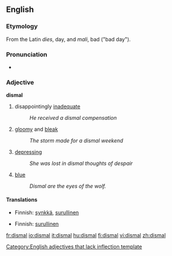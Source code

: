 ==English==

===Etymology===
From the Latin ''dies'', day, and ''mali'', bad ("bad day").

===Pronunciation===
*{{IPA|/ˈdɪzm(ə)l/}}

===Adjective===
'''dismal'''[[Category:English adjectives that lack inflection template]]

# disappointingly [[inadequate]]
#:''He received a dismal compensation''
# [[gloomy]] and [[bleak]]
#:''The storm made for a dismal weekend''
# [[depressing]]
#:''She was lost in dismal thoughts of despair''
# [[blue]]
#:''Dismal are the eyes of the wolf.''

====Translations====
{{trans-top|disappointingly inadequate}}
{{trans-mid}}
{{trans-bottom}}

{{trans-top|gloomy and bleak}}
*Finnish: [[synkkä]], [[surullinen]]
{{trans-mid}}
{{trans-bottom}}

{{trans-top|depressing}}
*Finnish: [[surullinen]]
{{trans-mid}}
{{trans-bottom}}

[[fr:dismal]]
[[io:dismal]]
[[it:dismal]]
[[hu:dismal]]
[[fi:dismal]]
[[vi:dismal]]
[[zh:dismal]]